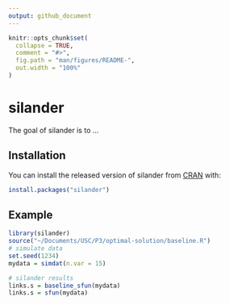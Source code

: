 ```yaml
---
output: github_document
---
```


<!-- README.md is generated from README.Rmd. Please edit that file -->

```r
knitr::opts_chunk$set(
  collapse = TRUE,
  comment = "#>",
  fig.path = "man/figures/README-",
  out.width = "100%"
)
```
# silander

<!-- badges: start -->
<!-- badges: end -->

The goal of silander is to ...

## Installation

You can install the released version of silander from [CRAN](https://CRAN.R-project.org) with:

``` r
install.packages("silander")
```

## Example

```r
library(silander)
source("~/Documents/USC/P3/optimal-solution/baseline.R")
# simulate data
set.seed(1234)
mydata = simdat(n.var = 15)

# silander results
links.s = baseline_sfun(mydata)
links.s = sfun(mydata)




```



